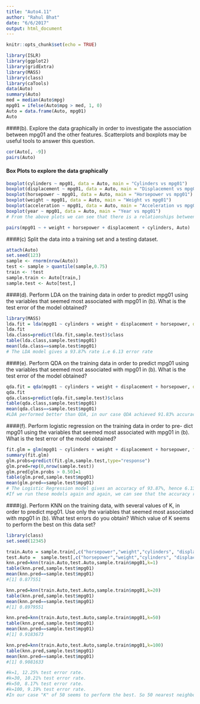 ```yaml
---
title: "Auto4.11"
author: "Rahul Bhat"
date: "6/6/2017"
output: html_document
---
```


```r
knitr::opts_chunk$set(echo = TRUE)
```

```r
library(ISLR)
library(ggplot2)
library(gridExtra)
library(MASS)
library(class)
library(caTools)
data(Auto)
summary(Auto)
med = median(Auto$mpg)
mpg01 = ifelse(Auto$mpg > med, 1, 0)
Auto = data.frame(Auto, mpg01)
Auto
```

####(b). Explore the data graphically in order to investigate the association between mpg01 and the other features. Scatterplots and boxplots may be useful tools to answer this question.

```r
cor(Auto[, -9])
pairs(Auto) 
```

#### Box Plots to explore the data graphically

```r
boxplot(cylinders ~ mpg01, data = Auto, main = "Cylinders vs mpg01")
boxplot(displacement ~ mpg01, data = Auto, main = "Displacement vs mpg01")
boxplot(horsepower ~ mpg01, data = Auto, main = "Horsepower vs mpg01")
boxplot(weight ~ mpg01, data = Auto, main = "Weight vs mpg01")
boxplot(acceleration ~ mpg01, data = Auto, main = "Acceleration vs mpg01")
boxplot(year ~ mpg01, data = Auto, main = "Year vs mpg01")
# From the above plots we can see that there is a relationships between “mpg01” and “cylinders”, “weight”, “displacement” and “horsepower”.
```

```r
pairs(mpg01 ~ + weight + horsepower + displacement + cylinders, Auto)
```

####(c) Split the data into a training set and a testing dataset.

```r
attach(Auto)
set.seed(123)
sample <- rnorm(nrow(Auto))
test <- sample > quantile(sample,0.75)
train <- !test
sample.train <- Auto[train,]
sample.test <- Auto[test,]
```

####(d). Perform LDA on the training data in order to predict mpg01 using the variables that seemed most associated with mpg01 in (b). What is the test error of the model obtained?

```r
library(MASS)
lda.fit = lda(mpg01 ~ cylinders + weight + displacement + horsepower, data=sample.train)
lda.fit
lda.class=predict(lda.fit,sample.test)$class
table(lda.class,sample.test$mpg01)
mean(lda.class==sample.test$mpg01)
# The LDA model gives a 93.87% rate i.e 6.13 error rate
```

####(e). Perform QDA on the training data in order to predict mpg01 using the variables that seemed most associated with mpg01 in (b). What is the test error of the model obtained?

```r
qda.fit = qda(mpg01 ~ cylinders + weight + displacement + horsepower, data=sample.train)
qda.fit
qda.class=predict(qda.fit,sample.test)$class
table(qda.class,sample.test$mpg01)
mean(qda.class==sample.test$mpg01)
#LDA performed better than QDA, in our case QDA achieved 91.83% accuracy on the test set.
```

####(f). Perform logistic regression on the training data in order to pre- dict mpg01 using the variables that seemed most associated with mpg01 in (b). What is the test error of the model obtained?

```r
fit.glm = glm(mpg01 ~ cylinders + weight + displacement + horsepower, family=binomial, data=sample.train)
summary(fit.glm)
glm.probs=predict(fit.glm,sample.test,type="response")
glm.pred=rep(0,nrow(sample.test))
glm.pred[glm.probs > 0.50]=1
table(glm.pred,sample.test$mpg01)
mean(glm.pred==sample.test$mpg01)
# The Logistic Regression model gives an accuracy of 93.87%, hence 6.13% test error rate. LDA and Logistic Regression models gave same error rate. 
#If we run these models again and again, we can see that the accuracy rate fluctuates a bit. Sometimes LDA gives better results and sometimes QDA and sometimes Logistic Regression.
```

####(g). Perform KNN on the training data, with several values of K, in order to predict mpg01. Use only the variables that seemed most associated with mpg01 in (b). What test errors do you obtain? Which value of K seems to perform the best on this data set?

```r
library(class)
set.seed(12345)

train.Auto = sample.train[,c("horsepower","weight","cylinders", "displacement")]
test.Auto =  sample.test[,c("horsepower","weight","cylinders", "displacement")]
knn.pred=knn(train.Auto,test.Auto,sample.train$mpg01,k=1)
table(knn.pred,sample.test$mpg01)
mean(knn.pred==sample.test$mpg01)
#[1] 0.877551

knn.pred=knn(train.Auto,test.Auto,sample.train$mpg01,k=20)
table(knn.pred,sample.test$mpg01)
mean(knn.pred==sample.test$mpg01)
#[1] 0.8979551

knn.pred=knn(train.Auto,test.Auto,sample.train$mpg01,k=50)
table(knn.pred,sample.test$mpg01)
mean(knn.pred==sample.test$mpg01)
#[1] 0.9183673

knn.pred=knn(train.Auto,test.Auto,sample.train$mpg01,k=100)
table(knn.pred,sample.test$mpg01)
mean(knn.pred==sample.test$mpg01)
#[1] 0.9081633

#k=1, 12.25% test error rate. 
#k=30, 10.21% test error rate. 
#k=50, 8.17% test error rate. 
#k=100, 9.19% test error rate. 
#In our case "K" of 50 seems to perform the best. So 50 nearest neighbors.
```




